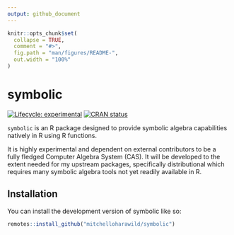 ```yaml
---
output: github_document
---
```


<!-- README.md is generated from README.Rmd. Please edit that file -->

```r
knitr::opts_chunk$set(
  collapse = TRUE,
  comment = "#>",
  fig.path = "man/figures/README-",
  out.width = "100%"
)
```

# symbolic

<!-- badges: start -->
[![Lifecycle: experimental](https://img.shields.io/badge/lifecycle-experimental-orange.svg)](https://lifecycle.r-lib.org/articles/stages.html#experimental)
[![CRAN status](https://www.r-pkg.org/badges/version/symbolic)](https://CRAN.R-project.org/package=symbolic)
<!-- badges: end -->

`symbolic` is an R package designed to provide symbolic algebra capabilities natively in R using R functions.


It is highly experimental and dependent on external contributors to be a fully fledged Computer Algebra System (CAS). It will be developed to the extent needed for my upstream packages, specifically distributional which requires many symbolic algebra tools not yet readily available in R.


## Installation

You can install the development version of symbolic like so:

``` r
remotes::install_github("mitchelloharawild/symbolic")
```
